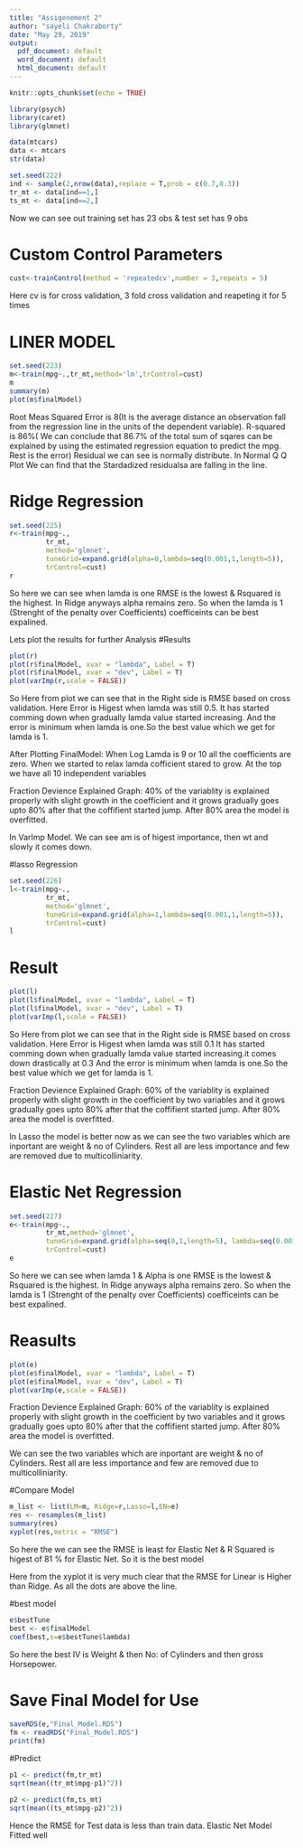 ---
title: "Assigenement 2"
author: "sayeli Chakraborty"
date: "May 29, 2019"
output:
  pdf_document: default
  word_document: default
  html_document: default
---

```{r setup, include=FALSE}
knitr::opts_chunk$set(echo = TRUE)
```


```{r}
library(psych)
library(caret)
library(glmnet)
```

```{r}
data(mtcars)
data <- mtcars
str(data)
```

```{r}
set.seed(222)
ind <- sample(2,nrow(data),replace = T,prob = c(0.7,0.3))
tr_mt <- data[ind==1,]
ts_mt <- data[ind==2,]
```
Now we can see out training set has 23 obs & test set has 9 obs

# Custom Control Parameters
```{r}
cust<-trainControl(method = 'repeatedcv',number = 3,repeats = 5)
```
Here cv is for cross validation, 3 fold cross validation and reapeting it for 5 times

# LINER MODEL 
```{r}
set.seed(223)
m<-train(mpg~.,tr_mt,method='lm',trControl=cust)
m
summary(m)
plot(m$finalModel)
```
Root Meas Squared Error is 8(It is the average distance an observation fall from the regression line in the units of the dependent variable).
R-squared is 86%( We can conclude that 86.7% of the total sum of sqares can be explained by using the estimated regression equation to predict the mpg. Rest is the error)
Residual we can see is normally distribute.
In Normal Q  Q Plot We can find that the Stardadized residualsa are falling in the line.

# Ridge Regression
```{r}
set.seed(225)
r<-train(mpg~.,
         tr_mt,
         method='glmnet',
         tuneGrid=expand.grid(alpha=0,lambda=seq(0.001,1,length=5)),
         trControl=cust)
r

```
So here we can see when lamda is one RMSE is the lowest & Rsquared is the highest. In Ridge anyways alpha remains zero. So when the lamda is 1 (Strenght of the penalty over Coefficients) coefficeints can be best expalined. 

Lets plot the results for further Analysis
#Results
```{r}
plot(r)
plot(r$finalModel, xvar = "lambda", Label = T)
plot(r$finalModel, xvar = "dev", Label = T)
plot(varImp(r,scale = FALSE))

```
So Here from plot we can see that in the Right side is RMSE based on cross validation. 
Here Error is Higest when lamda was still 0.5. It has started comming down when gradually lamda value started increasing. And the error is minimum when lamda is one.So the best value which we get for lamda is 1.


After Plotting FinalModel: When Log Lamda is 9 or 10 all the coefficients are zero. When we started to relax lamda cofficient stared to grow. At the top we have all 10 independent variables

 Fraction Devience Explained Graph: 40% of the variablity is explained properly with slight growth in the coefficient and it grows gradually goes upto 80% after that the coffifient started jump. After 80% area the model is overfitted.


In VarImp Model. We can see am is of higest importance, then wt and slowly it comes down.


#lasso Regression

```{r}
set.seed(226)
l<-train(mpg~.,
         tr_mt,
         method='glmnet',
         tuneGrid=expand.grid(alpha=1,lambda=seq(0.001,1,length=5)),
         trControl=cust)
l

```


# Result
```{r}
plot(l)
plot(l$finalModel, xvar = "lambda", Label = T)
plot(l$finalModel, xvar = "dev", Label = T)
plot(varImp(l,scale = FALSE))
```
So Here from plot we can see that in the Right side is RMSE based on cross validation. 
Here Error is Higest when lamda was still 0.1  It has started comming down when gradually lamda value started increasing.it comes down drastically at 0.3 And the error is minimum when lamda is one.So the best value which we get for lamda is 1.


Fraction Devience Explained Graph: 60% of the variablity is explained properly with slight growth in the coefficient by two variables and it grows gradually goes upto 80% after that the coffifient started jump. After 80% area the model is overfitted.

In Lasso the model is better now as we can see the two variables which are inportant are weight & no of Cylinders. Rest all are less importance and few are removed due to multicolliniarity.

# Elastic Net Regression
```{r}
set.seed(227)
e<-train(mpg~.,
         tr_mt,method='glmnet',
         tuneGrid=expand.grid(alpha=seq(0,1,length=5), lambda=seq(0.001,1,length=5)),
         trControl=cust)
e

```
So here we can see when lamda 1  & Alpha is one RMSE is the lowest & Rsquared is the highest. In Ridge anyways alpha remains zero. So when the lamda is 1 (Strenght of the penalty over Coefficients) coefficeints can be best expalined.

# Reasults
```{r}
plot(e)
plot(e$finalModel, xvar = "lambda", Label = T)
plot(e$finalModel, xvar = "dev", Label = T)
plot(varImp(e,scale = FALSE))
```


Fraction Devience Explained Graph: 60% of the variablity is explained properly with slight growth in the coefficient by two variables and it grows gradually goes upto 80% after that the coffifient started jump. After 80% area the model is overfitted.

We can see the two variables which are inportant are weight & no of Cylinders. Rest all are less importance and few are removed due to multicolliniarity.


#Compare Model
```{r}
m_list <- list(LM=m, Ridge=r,Lasso=l,EN=e)
res <- resamples(m_list)
summary(res)
xyplot(res,metric = "RMSE")

```
So here the we can see the RMSE is least for Elastic Net & R Squared is higest of 81 % for Elastic Net. So it is the best model

Here from the xyplot it is very much clear that the RMSE for Linear is Higher than Ridge. As all the dots are above the line.

#best model
```{r}
e$bestTune
best <- e$finalModel
coef(best,s=e$bestTune$lambda)
```
So here the best IV is Weight & then No: of Cylinders and then gross Horsepower.

# Save Final Model for Use

```{r}
saveRDS(e,"Final_Model.RDS")
fm <- readRDS("Final_Model.RDS")
print(fm)
```

#Predict
```{r}
p1 <- predict(fm,tr_mt)
sqrt(mean((tr_mt$mpg-p1)^2))

p2 <- predict(fm,ts_mt)
sqrt(mean((ts_mt$mpg-p2)^2))

```


Hence the RMSE for Test data is less than train data. Elastic Net Model Fitted well 
















